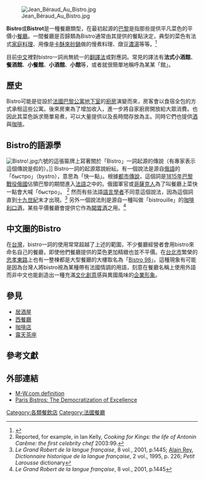 [[File:Jean_Béraud_Au_Bistro.jpg|thumb]]

'''Bistro'''或'''Bistrot'''是一種餐廳類型，在最初起源的[[巴黎|巴黎]]是指那些提供平凡菜色的平價小[[餐廳|餐廳]]。一間餐廳是否歸類為Bistro通常由其提供的餐點決定，典型的菜色有法式[[家庭料理|家庭料理]]、用像是[[卡酥來砂鍋|卡酥來砂鍋]]做的慢煮料理、燉豆[[濃湯|濃湯]]等等。<ref>{{citation | last1=Porcelli | first1=Joey | year=2006 | title=The Gyros Journey: Affordable Ethnic Eateries Along the Front Range | last2=Fong | first2=Clay | publisher=Fulcrum Publishing | isbn=978-1-55591-579-7 | page=98 }}</ref>

目前[[中文|中文]]裡對bistro一詞尚無統一的[[翻譯|翻譯法]]或對應詞。常見的譯法有'''法式小酒館'''、'''餐酒館'''、'''小餐館'''、'''小酒館'''、'''小館'''等，或者就很簡單地稱呼為某某「館」。

==歷史==
Bistro可能是從設於[[法國|法國]][[巴黎|巴黎]][[公寓|公寓]][[地下室|地下室]]的[[廚房|廚房]]演變而來，房客會以食宿全包的方式承租這些公寓。後來房東為了增加收入，進一步將自家廚房開放給大眾消費。也因此其菜色訴求簡單易煮，可以大量提供以及長時間存放為主。同時它們也提供[[酒|酒]]與[[咖啡|咖啡]]。

==Bistro的語源學==
[[File:Bistro!.jpg|thumbnail]]六號的這張匾牌上寫著關於「Bistro」一詞起源的傳說（有專家表示這個傳說是假的）。]]
Bistro一詞的起源眾說紛紜。有一個說法是源自[[俄語|俄語]]的「быстро」（bystro），意思為「快一點」。根據[[都市傳說|都市傳說]]，這個詞是[[1815年巴黎戰役|1815年巴黎戰役]][[俄國|俄國]]佔領巴黎的期間進入[[法語|法語]]之中的。俄國軍官或[[哥薩克|哥薩克人]]為了叫餐廳上菜快一點會大喊「быстро」。 <ref>Reported, for example, in Ian Kelly, ''Cooking for Kings: the life of Antonin Carême: the first celebrity chef'' 2003:99.</ref> 然而有些法語[[語言學者|語言學者]]不同意這個說法，因為這個詞直到[[十九世紀|十九世紀]]末才出現。<ref>''Le Grand Robert de la langue française'', 8 vol., 2001, p.1445; [[Alain_Rey|Alain Rey]], ''Dictionnaire historique de la langue française'', 2 vol., 1995, p. 226; ''Petit Larousse'' dictionary</ref> 另外一個說法則是源自一種叫做「bistrouille」的[[咖啡|咖啡]][[利口酒|利口酒]]，某些平價餐廳會提供它作為[[開胃酒|開胃酒]]之用。<ref>''Le Grand Robert de la langue française'', 8 vol., 2001, p.1445</ref>

==中文圈的Bistro==
在[[台灣|台灣]]，bistro一詞的使用常常超越了上述的範圍，不少餐廳經營者會用bistro來命名自己的餐廳，即使他們餐廳提供的菜色更加精緻也並不平價。在[[台北市|台北市]]繁榮的[[忠孝東路|忠孝東路]]上也有一整棟都是大型餐廳的大樓取名為「[[Bistro_98|Bistro 98]]」。這種現象有可能是因為台灣人將bistro視為某種帶有法國情調的用語，刻意在餐廳名稱上使用外語而非中文也能創造出一種充滿[[文化創意|文化創意]]感與異國風味的[[企業形象|企業形象]]。

==參見==
*[[居酒屋|居酒屋]]
*[[西餐廳|西餐廳]]
*[[咖啡店|咖啡店]]
*[[露天茶座|露天茶座]]

==參考文獻==
{{reflist}}

==外部連結==
{{wiktionary|bistro}}
* [http://m-w.com/dictionary/bistro M-W.com definition]{{Wayback|url=http://m-w.com/dictionary/bistro |date=20080206160940 }}
* [http://www.whitings-writings.com/parbishome.htm Paris Bistros: The Democratization of Excellence]{{Wayback|url=http://www.whitings-writings.com/parbishome.htm |date=20140328211706 }}

[[Category:各類餐飲店|Category:各類餐飲店]]
[[Category:法國餐廳|Category:法國餐廳]]